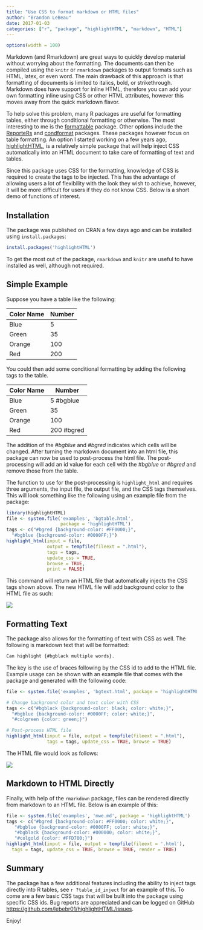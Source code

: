 ---
title: "Use CSS to format markdown or HTML files"
author: "Brandon LeBeau"
date: 2017-01-03
categories: ["r", "package", "highlightHTML", "markdown", "HTML"]
---

```{r options, echo = FALSE}
options(width = 100)
```

Markdown (and Rmarkdown) are great ways to quickly develop material without worrying about the formatting. The documents can then be compiled using the `knitr` or `rmarkdown` packages to output formats such as HTML, latex, or even word. The main drawback of this approach is that formatting of documents is limited to italics, bold, or strikethrough. Markdown does have support for inline HTML, therefore you can add your own formatting inline using CSS or other HTML attributes, however this moves away from the quick markdown flavor.

To help solve this problem, many R packages are useful for formatting tables, either through conditional formatting or otherwise. The most interesting to me is the [formattable](https://renkun.me/formattable/) package. Other options include the [ReporteRs](http://davidgohel.github.io/ReporteRs/) and [condformat](https://cran.r-project.org/web/packages/condformat/index.html) packages. These packages however focus on table formatting. An option I started working on a few years ago, [highlightHTML](https://github.com/lebebr01/highlightHTML), is a relatively simple package that will help inject CSS automatically into an HTML document to take care of formatting of text and tables. 

Since this package uses CSS for the formatting, knowledge of CSS is required to create the tags to be injected. This has the advantage of allowing users a lot of flexibility with the look they wish to achieve, however, it will be more difficult for users if they do not know CSS. Below is a short demo of functions of interest.

## Installation
The package was published on CRAN a few days ago and can be installed using `install.packages`:
```{r install, eval = FALSE}
install.packages('highlightHTML')
```
To get the most out of the package, `rmarkdown` and `knitr` are useful to have installed as well, although not required.

## Simple Example
Suppose you have a table like the following:

| Color Name | Number       |
|----------- | ------------ |
| Blue       |  5           |
| Green      |  35          |
| Orange     |  100         |
| Red        |  200         |

You could then add some conditional formatting by adding the following tags to the table.

| Color Name | Number       |
|----------- | ------------ |
| Blue       |  5  #bgblue  |
| Green      |  35          |
| Orange     |  100         |
| Red        |  200 #bgred  |

The addition of the *#bgblue* and *#bgred* indicates which cells will be changed. After turning the markdown document into an html file, this package can now be used to post-process the html file. The post-processing will add an id value for each cell with the *#bgblue* or *#bgred* and remove those from the table. 

The function to use for the post-processing is `highlight_html` and requires three arguments, the input file, the output file, and the CSS tags themselves. This will look something like the following using an example file from the package:

```{r function, eval=FALSE}
library(highlightHTML)
file <- system.file('examples', 'bgtable.html', 
                    package = 'highlightHTML')
tags <- c("#bgred {background-color: #FF0000;}", 
  "#bgblue {background-color: #0000FF;}")
highlight_html(input = file, 
               output = tempfile(fileext = ".html"), 
               tags = tags,
               update_css = TRUE, 
               browse = TRUE,
               print = FALSE)
```

This command will return an HTML file that automatically injects the CSS tags shown above. The new HTML file will add background color to the HTML file as such:

![](/post/2017-01-03-highlighthtml_files/highlight_table.png)

## Formatting Text
The package also allows for the formatting of text with CSS as well. The following is markdown text that will be formatted:

```markdown
Can highlight {#bgblack multiple words}.
```

The key is the use of braces following by the CSS id to add to the HTML file. Example usage can be shown with an example file that comes with the package and generated with the following code:

```{r text, eval = FALSE}
file <- system.file('examples', 'bgtext.html', package = 'highlightHTML')

# Change background color and text color with CSS
tags <- c("#bgblack {background-color: black; color: white;}", 
  "#bgblue {background-color: #0000FF; color: white;}",
  "#colgreen {color: green;}")

# Post-process HTML file
highlight_html(input = file, output = tempfile(fileext = ".html"),
               tags = tags, update_css = TRUE, browse = TRUE)
```

The HTML file would look as follows:

![](/post/2017-01-03-highlighthtml_files/highlight_text.png)

## Markdown to HTML Directly
Finally, with help of the `rmarkdown` package, files can be rendered directly from markdown to an HTML file. Below is an example of this:

```{r render, eval = FALSE}
file <- system.file('examples', 'mwe.md', package = 'highlightHTML')
tags <- c("#bgred {background-color: #FF0000; color: white;}",
   "#bgblue {background-color: #0000FF; color: white;}",
   "#bgblack {background-color: #000000; color: white;}",
   "#colgold {color: #FFD700;}")
highlight_html(input = file, output = tempfile(fileext = '.html'),
  tags = tags, update_css = TRUE, browse = TRUE, render = TRUE)
```

## Summary
The package has a few additional features including the ability to inject tags directly into R tables, see `r ?table_id_inject` for an example of this. To come are a few basic CSS tags that will be built into the package using specific CSS ids. Bug reports are appreciated and can be logged on GitHub <https://github.com/lebebr01/highlightHTML/issues>.

Enjoy!

